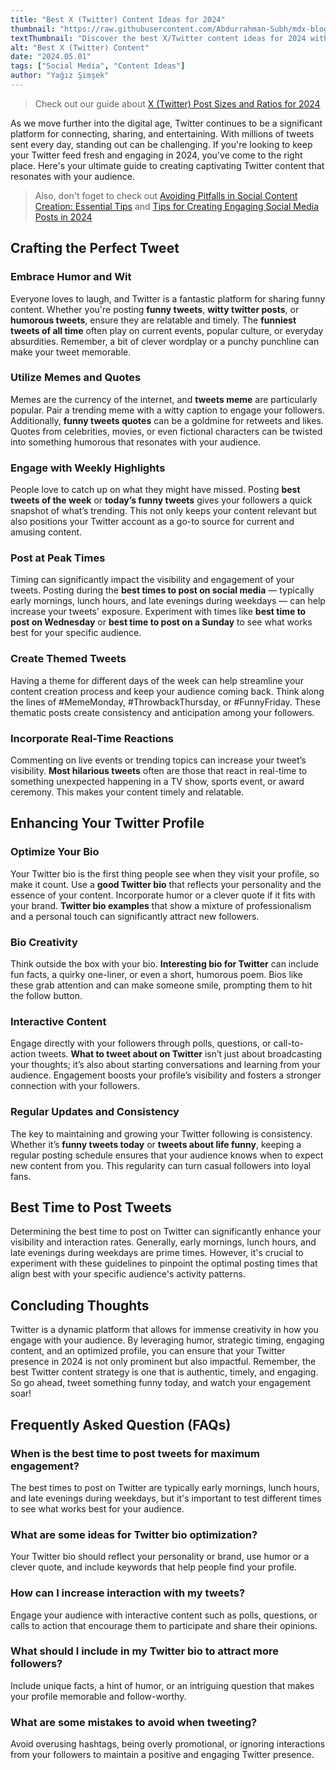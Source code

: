 ```yaml
---
title: "Best X (Twitter) Content Ideas for 2024"
thumbnail: "https://raw.githubusercontent.com/Abdurrahman-Subh/mdx-blog/main/images/twitter-bird-laptop.png"
textThumbnail: "Discover the best X/Twitter content ideas for 2024 with our comprehensive guide. Learn how to craft funny, witty, and engaging tweets that resonate with your audience, and find out the best times to post to maximize your Twitter engagement. Elevate your Twitter game with our tips on creating captivating posts and optimizing your profile."
alt: "Best X (Twitter) Content"
date: "2024.05.01"
tags: ["Social Media", "Content Ideas"]
author: "Yağız Şimşek"
---
```


<CustomImage
    src="https://raw.githubusercontent.com/Abdurrahman-Subh/mdx-blog/main/images/twitter-bird-laptop.png"
    alt="twitter bird coming from the screen"
/>

> Check out our guide about [X (Twitter) Post Sizes and Ratios for 2024](https://stockimg.ai/blog/social-media/twitter-x-post-sizes-and-ratios)

As we move further into the digital age, Twitter continues to be a significant platform for connecting, sharing, and entertaining. With millions of tweets sent every day, standing out can be challenging. If you're looking to keep your Twitter feed fresh and engaging in 2024, you've come to the right place. Here's your ultimate guide to creating captivating Twitter content that resonates with your audience.

> Also, don't foget to check out [Avoiding Pitfalls in Social Content Creation: Essential Tips](https://stockimg.ai/blog/social-media/avoiding-pitfalls-in-social-content-creation) and [Tips for Creating Engaging Social Media Posts in 2024](https://stockimg.ai/blog/social-media/tips-for-creating-engaging-social-media-posts)

## Crafting the Perfect Tweet

<CustomImage
    src="https://media.stockimg.ai/image/6DniBQ7TS0cv.png"
    alt="extreme wide angle shot, full body shot, genZ happy person, holding a single iPhone, smile on their face. person in between 20 and 30 years old, with cool hair and cool clothing"
/>

### Embrace Humor and Wit

Everyone loves to laugh, and Twitter is a fantastic platform for sharing funny content. Whether you're posting **funny tweets**, **witty twitter posts**, or **humorous tweets**, ensure they are relatable and timely. The **funniest tweets of all time** often play on current events, popular culture, or everyday absurdities. Remember, a bit of clever wordplay or a punchy punchline can make your tweet memorable.

### Utilize Memes and Quotes

Memes are the currency of the internet, and **tweets meme** are particularly popular. Pair a trending meme with a witty caption to engage your followers. Additionally, **funny tweets quotes** can be a goldmine for retweets and likes. Quotes from celebrities, movies, or even fictional characters can be twisted into something humorous that resonates with your audience.

### Engage with Weekly Highlights

People love to catch up on what they might have missed. Posting **best tweets of the week** or **today’s funny tweets** gives your followers a quick snapshot of what’s trending. This not only keeps your content relevant but also positions your Twitter account as a go-to source for current and amusing content.

### Post at Peak Times

Timing can significantly impact the visibility and engagement of your tweets. Posting during the **best times to post on social media** — typically early mornings, lunch hours, and late evenings during weekdays — can help increase your tweets' exposure. Experiment with times like **best time to post on Wednesday** or **best time to post on a Sunday** to see what works best for your specific audience.

### Create Themed Tweets

Having a theme for different days of the week can help streamline your content creation process and keep your audience coming back. Think along the lines of #MemeMonday, #ThrowbackThursday, or #FunnyFriday. These thematic posts create consistency and anticipation among your followers.

### Incorporate Real-Time Reactions

Commenting on live events or trending topics can increase your tweet’s visibility. **Most hilarious tweets** often are those that react in real-time to something unexpected happening in a TV show, sports event, or award ceremony. This makes your content timely and relatable.

## Enhancing Your Twitter Profile

<CustomImage
    src="https://media.stockimg.ai/image/hmf-jUVVtMJa.png"
    alt="A boy around 28 years old. Body image of slide profile (left side). he has short wavy brown hair. Part of his hair goes to his cheek ( we DO not see her face) and also wears red eclectic sun glasses. he makes me think of Ipatia the philosopher, stavroula gatsou the greek activist poet, and the greek actor tzeni karezi"
/>

### Optimize Your Bio

Your Twitter bio is the first thing people see when they visit your profile, so make it count. Use a **good Twitter bio** that reflects your personality and the essence of your content. Incorporate humor or a clever quote if it fits with your brand. **Twitter bio examples** that show a mixture of professionalism and a personal touch can significantly attract new followers.

### Bio Creativity

Think outside the box with your bio. **Interesting bio for Twitter** can include fun facts, a quirky one-liner, or even a short, humorous poem. Bios like these grab attention and can make someone smile, prompting them to hit the follow button.

### Interactive Content

Engage directly with your followers through polls, questions, or call-to-action tweets. **What to tweet about on Twitter** isn’t just about broadcasting your thoughts; it’s also about starting conversations and learning from your audience. Engagement boosts your profile’s visibility and fosters a stronger connection with your followers.

### Regular Updates and Consistency

The key to maintaining and growing your Twitter following is consistency. Whether it’s **funny tweets today** or **tweets about life funny**, keeping a regular posting schedule ensures that your audience knows when to expect new content from you. This regularity can turn casual followers into loyal fans.

## Best Time to Post Tweets

<CustomImage
    src="https://media.stockimg.ai/image/9xJd-2DawCer.png"
    alt="boss babe on a laptop drinking tea"
/>

Determining the best time to post on Twitter can significantly enhance your visibility and interaction rates. Generally, early mornings, lunch hours, and late evenings during weekdays are prime times. However, it's crucial to experiment with these guidelines to pinpoint the optimal posting times that align best with your specific audience's activity patterns.

## Concluding Thoughts

Twitter is a dynamic platform that allows for immense creativity in how you engage with your audience. By leveraging humor, strategic timing, engaging content, and an optimized profile, you can ensure that your Twitter presence in 2024 is not only prominent but also impactful. Remember, the best Twitter content strategy is one that is authentic, timely, and engaging. So go ahead, tweet something funny today, and watch your engagement soar!

## Frequently Asked Question (FAQs)

### When is the best time to post tweets for maximum engagement?

The best times to post on Twitter are typically early mornings, lunch hours, and late evenings during weekdays, but it's important to test different times to see what works best for your audience.

### What are some ideas for Twitter bio optimization?

Your Twitter bio should reflect your personality or brand, use humor or a clever quote, and include keywords that help people find your profile.

### How can I increase interaction with my tweets?

Engage your audience with interactive content such as polls, questions, or calls to action that encourage them to participate and share their opinions.

### What should I include in my Twitter bio to attract more followers?

Include unique facts, a hint of humor, or an intriguing question that makes your profile memorable and follow-worthy.

### What are some mistakes to avoid when tweeting?

Avoid overusing hashtags, being overly promotional, or ignoring interactions from your followers to maintain a positive and engaging Twitter presence.